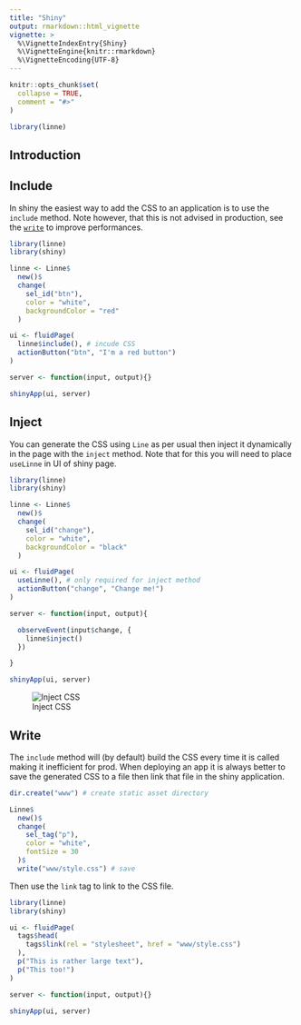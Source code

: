 ```yaml
---
title: "Shiny"
output: rmarkdown::html_vignette
vignette: >
  %\VignetteIndexEntry{Shiny}
  %\VignetteEngine{knitr::rmarkdown}
  %\VignetteEncoding{UTF-8}
---
```


```r
knitr::opts_chunk$set(
  collapse = TRUE,
  comment = "#>"
)

library(linne)
```

## Introduction

## Include

In shiny the easiest way to add the CSS to an application is to use the `include` method. Note however, that this is not advised in production, see the [`write`](#write) to improve performances.

```r
library(linne)
library(shiny)

linne <- Linne$
  new()$
  change(
    sel_id("btn"),
    color = "white",
    backgroundColor = "red"
  )

ui <- fluidPage(
  linne$include(), # incude CSS
  actionButton("btn", "I'm a red button")
)

server <- function(input, output){}

shinyApp(ui, server)
```

## Inject

You can generate the CSS using `Line` as per usual then inject it dynamically in the page with the `inject` method. Note that for this you will need to place `useLinne` in UI of shiny page.

```r
library(linne)
library(shiny)

linne <- Linne$
  new()$
  change(
    sel_id("change"),
    color = "white",
    backgroundColor = "black"
  )

ui <- fluidPage(
  useLinne(), # only required for inject method
  actionButton("change", "Change me!")
)

server <- function(input, output){

  observeEvent(input$change, {
    linne$inject()
  })

}

shinyApp(ui, server)
```

![Inject CSS](linne-inject.gif)

## Write

The `include` method will (by default) build the CSS every time it is called making it inefficient for prod. When deploying an app it is always better to save the generated CSS to a file then link that file in the shiny application. 

```r
dir.create("www") # create static asset directory

Linne$
  new()$
  change(
    sel_tag("p"),
    color = "white",
    fontSize = 30
  )$
  write("www/style.css") # save 
```

Then use the `link` tag to link to the CSS file.

```r
library(linne)
library(shiny)

ui <- fluidPage(
  tags$head(
    tags$link(rel = "stylesheet", href = "www/style.css")
  ),
  p("This is rather large text"),
  p("This too!")
)

server <- function(input, output){}

shinyApp(ui, server)
```
